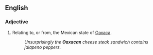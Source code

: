 ==English==

===Adjective===
{{en-adj|-}}

# Relating to, or from, the Mexican state of [[Oaxaca]].
#:''Unsurprisingly the '''Oaxacan''' cheese steak sandwich contains jalapeno peppers.''